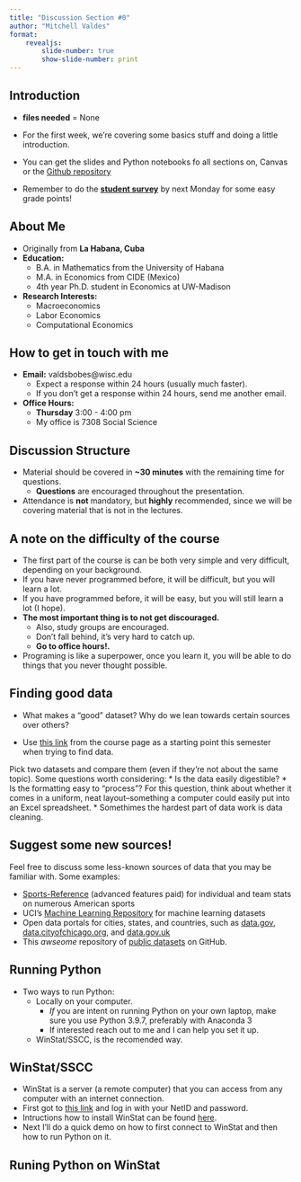 ```yaml
---
title: "Discussion Section #0"
author: "Mitchell Valdes"
format:
    revealjs:
        slide-number: true
        show-slide-number: print
---
```


## Introduction

- **files needed** = None

- For the first week, we're covering some basics stuff and doing a little introduction. 

- You can get the slides and Python notebooks fo all sections on,  Canvas or the [Github repository](https://github.com/mitchv34/fundamentals-of-data-analytics-for-economists)

- Remember to do the [**student survey**](https://forms.gle/d8mz4ye3oAp7MmrGA) by next Monday for some easy grade points!


## About Me

- Originally from **La Habana, Cuba**
- **Education:**
  - B.A. in Mathematics from the University of Habana
  - M.A. in Economics from CIDE (Mexico)
  - 4th year Ph.D. student in Economics at UW-Madison
- **Research Interests:**
  - Macroeconomics
  - Labor Economics
  - Computational Economics

## How to get in touch with me

- **Email:** valdsbobes@wisc.edu
  - Expect a response within 24 hours (usually much faster). 
  - If you don't get a response within 24 hours, send me another email.
- **Office Hours:** 
  - **Thursday** 3:00 - 4:00 pm
  - My office is 7308 Social Science


## Discussion Structure

- Material should be covered in **~30 minutes** with the remaining time for questions.
  - **Questions** are encouraged throughout the presentation.
- Attendance is **not** mandatory, but **highly** recommended, since we will be covering material that is not in the lectures.

## A note on the difficulty of the course

- The first part of the course is can be both very simple and very difficult, depending on your background.
- If you have never programmed before, it will be difficult, but you will learn a lot.
- If you have programmed before, it will be easy, but you will still learn a lot (I hope).
- **The most important thing is to not get discouraged.**
  - Also, study groups are encouraged.
  - Don't fall behind, it's very hard to catch up.
  - **Go to office hours!.**
- Programing is like a superpower, once you learn it, you will be able to do things that you never thought possible.

## Finding good data

- What makes a "good" dataset? Why do we lean towards certain sources over others?

- Use [this link](http://badgerdata.org/pages/data-sets/) from the course page as a starting point this semester when trying to find data.

Pick two datasets and compare them (even if they're not about the same topic). Some questions worth considering:
* Is the data easily digestible?
* Is the formatting easy to "process"? For this question, think about whether it comes in a uniform, neat layout--something a computer could easily put into an Excel spreadsheet.
  * Somethimes the hardest part of data work is data cleaning.

## Suggest some new sources!

Feel free to discuss some less-known sources of data that you may be familiar with. Some examples:

* [Sports-Reference](https://www.sports-reference.com/) (advanced features paid) for individual and team stats on numerous American sports
* UCI's [Machine Learning Repository](https://archive.ics.uci.edu/) for machine learning datasets
* Open data portals for cities, states, and countries, such as [data.gov](https://www.data.gov/), [data.cityofchicago.org](https://data.cityofchicago.org/), and [data.gov.uk](https://data.gov.uk/)
* This *awseome* repository of [public datasets](https://github.com/awesomedata/awesome-public-datasets) on GitHub.

## Running Python

- Two ways to run Python:
  - Locally on your computer.
    - *If* you are intent on running Python on your own laptop, make sure you use Python 3.9.7, preferably with Anaconda  3
    - If interested reach out to me and I can help you set it up.
  - WinStat/SSCC, is the recomended way.

## WinStat/SSCC

- WinStat is a server (a remote computer) that you can access from any computer with an internet connection.
- First got to [this link](https://kb.wisc.edu/sscc/page.php?id=108667) and log in with your NetID and password.
- Intructions how to install WinStat can be found [here](https://kb.wisc.edu/sscc/using-winstat).
- Next I'll do a quick demo on how to first connect to WinStat and then how to run Python on it.

## Runing Python on WinStat

